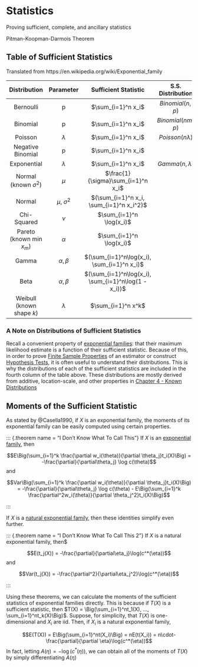 # Statistics {#statistics}

Proving sufficient, complete, and ancillary statistics

Pitman-Koopman-Darmois Theorem


## Table of Sufficient Statistics

Translated from https://en.wikipedia.org/wiki/Exponential_family

| Distribution | Parameter | Sufficient Statistic | S.S. Distribution |
| :---: | :---: | :---: | :---: |
| Bernoulli | p | $\sum_{i=1}^n x_i$ | $Binomial(n, p)$ | 
| Binomial | p | $\sum_{i=1}^n x_i$ | $Binomial(nm, p)$ | 
| Poisson | $\lambda$ | $\sum_{i=1}^n x_i$ | $Poisson(n\lambda)$ | 
| Negative Binomial | p | $\sum_{i=1}^n x_i$ | | 
| Exponential | $\lambda$ | $\sum_{i=1}^n x_i$ | $Gamma(n, \lambda)$ | 
| Normal (known $\sigma^2$) | $\mu$ | $\frac{1}{\sigma}\sum_{i=1}^n x_i$ | | 
| Normal | $\mu$, $\sigma^2$ | $(\sum_{i=1}^n x_i, \sum_{i=1}^n x_i^2)$ | |
| Chi-Squared | $\nu$ | $\sum_{i=1}^n \log(x_i)$ | |
| Pareto (known min $x_m$) | $\alpha$ | $\sum_{i=1}^n \log(x_i)$ | | 
| Gamma | $\alpha, \beta$ | $(\sum_{i=1}^n\log(x_i), \sum_{i=1}^n x_i)$ | | 
| Beta | $\alpha, \beta$ | $(\sum_{i=1}^n\log(x_i), \sum_{i=1}^n\log(1 - x_i))$ |  |
| Weibull (known shape $k$) | $\lambda$ | $\sum_{i=1}^n x^k$ |  |

### A Note on Distributions of Sufficient Statistics

Recall a convenient property of [exponential families](#exponential-family): that their maximum likelihood estimate is a function of their sufficient statistic. Because of this, in order to prove [Finite Sample Properties](#point-estimators-finite-samples) of an estimator or construct [Hypothesis Tests](#hypothesis-tests-finite-samples), it is often useful to understand their distributions. This is why the distributions of each of the sufficient statistics are included in the fourth column of the table above. These distributions are mostly derived from additive, location-scale, and other properties in [Chapter 4 - Known Distributions](#known-distributions)

## Moments of the Sufficient Statistic



As stated by @Casella1990, if $X$ is an exponential family, the moments of its exponential family can be easily computed using certain properties.

::: {.theorem name = "I Don't Know What To Call This"}
If $X$ is an [exponential family](#exponential-family), then

$$E\Big(\sum_{i=1}^k \frac{\partial w_i(\theta)}{\partial \theta_j}t_i(X)\Big) = -\frac{\partial}{\partial\theta_j} \log c(\theta)$$
and

$$Var\Big(\sum_{i=1}^k \frac{\partial w_i(\theta)}{\partial \theta_j}t_i(X)\Big) = -\frac{\partial}{\partial\theta_j} \log c(\theta) - E\Big(\sum_{i=1}^k \frac{\partial^2w_i(\theta)}{\partial \theta_j^2}t_i(X)\Big)$$

:::

If $X$ is a [natural exponential family](#natural-exponential-family), then these identities simplify even further.

::: {.theorem name = "I Don't Know What To Call This 2"}
If $X$ is a natural exponential family, then$

$$E(t_j(X)) = -\frac{\partial}{\partial\eta_j}\log(c^*(\eta))$$
and

$$Var(t_j(X)) = -\frac{\partial^2}{\partial\eta_j^2}\log(c^*(\eta))$$

:::

Using these theorems, we can calculate the moments of the sufficient statistics of exponential families directly. This is because if $T(X)$ is a sufficient statistic, then $T(X) = \Big(\sum_{i=1}^nt_1(X), ..., \sum_{i=1}^nt_k(X)\Big)$. Suppose, for simplicity, that $T(X)$ is one-dimensional and $X_i$ are iid. Then, if $X_i$ is a natural exponential family,

$$E(T(X)) = E\Big(\sum_{i=1}^nt(X_i)\Big) = nE(t(X_i)) = n\cdot-\frac{\partial}{\partial \eta}\log(c^*(\eta))$$
In fact, letting $A(\eta) = -\log(c^*(\eta))$, we can obtain all of the moments of $T(X)$ by simply differentiating $A(\eta)$


